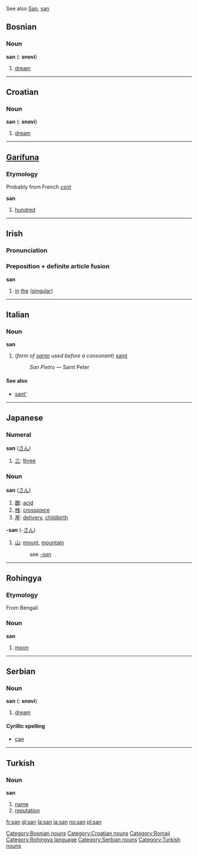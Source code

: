 See also [[San]], [[şan]]
==Bosnian==

===Noun===
'''san''' {{m}} {{s}} ({{p}}: '''snovi''')
#[[dream]]

[[Category:Bosnian nouns]]


----

==Croatian==

===Noun===
'''san''' {{m}} {{s}} ({{p}}: '''snovi''')
#[[dream]]

[[Category:Croatian nouns]]


----

==[[Garífuna]]==

===Etymology===
Probably from French ''[[cent#French|cent]]''

'''san'''
# [[hundred]]

----

==Irish==
===Pronunciation===
{{IPA|[sən]}}

===Preposition + definite article fusion===
'''san'''
#[[in]] [[the]] ([[singular]])

----

==Italian==
===Noun===
'''san'''
#(''form of [[santo]] used before a consonant'') [[saint]]
#:''San Pietro'' &mdash; Saint Peter

====See also====
*[[sant']]


----

==Japanese==
===Numeral===
'''san''' ([[さん]])
#[[三]]: [[three]]

===Noun===
'''san''' ([[さん]])
#[[酸]]: [[acid]]
#[[桟]]: [[crosspiece]]
#[[産]]: [[delivery]], [[childbirth]]

[[Category:Romaji]]

'''-san''' (-[[さん]])
#[[山]]: [[mount]], [[mountain]]
#:see ''[[-san]]''

----

==Rohingya==
===Etymology===
From Bengali
===Noun===
'''san'''

# [[moon]]

[[Category:Rohingya language]]

----

==Serbian==

===Noun===
'''san''' {{m}} {{s}} ({{p}}: '''snovi''')
#[[dream]]

====Cyrillic spelling====
*[[сан#Serbian|сан]]

[[Category:Serbian nouns]]


----

==Turkish==
===Noun===
'''san'''
#[[name]]
#[[reputation]]

[[Category:Turkish nouns]]

[[fr:san]]
[[gl:san]]
[[la:san]]
[[ja:san]]
[[no:san]]
[[pl:san]]